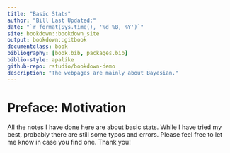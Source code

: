 ```yaml
--- 
title: "Basic Stats"
author: "Bill Last Updated:"
date: "`r format(Sys.time(), '%d %B, %Y')`"
site: bookdown::bookdown_site
output: bookdown::gitbook
documentclass: book
bibliography: [book.bib, packages.bib]
biblio-style: apalike
github-repo: rstudio/bookdown-demo
description: "The webpages are mainly about Bayesian."
---
```


# Preface: Motivation {-#my-section}

All the notes I have done here are about basic stats. While I have tried my best, probably there are still some typos and errors. Please feel free to let me know in case you find one. Thank you!